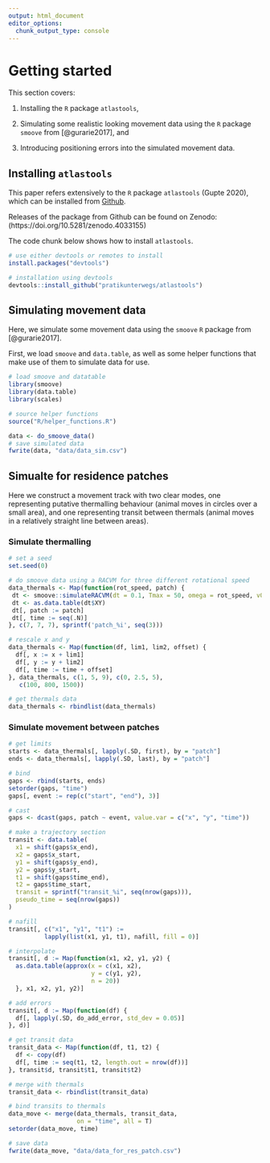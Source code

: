 ```yaml
---
output: html_document
editor_options: 
  chunk_output_type: console
---
```


# Getting started

This section covers:

1. Installing the `R` package `atlastools`,

2. Simulating some realistic looking movement data using the `R` package `smoove` from [@gurarie2017], and

3. Introducing positioning errors into the simulated movement data.

## Installing `atlastools`

This paper refers extensively to the `R` package `atlastools` (Gupte 2020), which can be installed from [Github](https://github.com/pratikunterwegs/atlastools). 

Releases of the package from Github can be found on Zenodo: (https://doi.org/10.5281/zenodo.4033155) 

The code chunk below shows how to install `atlastools`.

```r
# use either devtools or remotes to install
install.packages("devtools")

# installation using devtools
devtools::install_github("pratikunterwegs/atlastools")
```

## Simulating movement data

Here, we simulate some movement data using the `smoove` `R` package from [@gurarie2017].

First, we load `smoove` and `data.table`, as well as some helper functions that make use of them to simulate data for use.

```r
# load smoove and datatable
library(smoove)
library(data.table)
library(scales)

# source helper functions
source("R/helper_functions.R")
```

```r
data <- do_smoove_data()
# save simulated data
fwrite(data, "data/data_sim.csv")
```

## Simualte for residence patches

Here we construct a movement track with two clear modes, one representing putative thermalling behaviour (animal moves in circles over a small area), and one representing transit between thermals (animal moves in a relatively straight line between areas).

### Simulate thermalling

```r
# set a seed
set.seed(0)

# do smoove data using a RACVM for three different rotational speed
data_thermals <- Map(function(rot_speed, patch) {
 dt <- smoove::simulateRACVM(dt = 0.1, Tmax = 50, omega = rot_speed, v0 = 0.1) 
 dt <- as.data.table(dt$XY)
 dt[, patch := patch]
 dt[, time := seq(.N)]
}, c(7, 7, 7), sprintf('patch_%i', seq(3)))

# rescale x and y
data_thermals <- Map(function(df, lim1, lim2, offset) {
  df[, x := x + lim1]
  df[, y := y + lim2]
  df[, time := time + offset]
}, data_thermals, c(1, 5, 9), c(0, 2.5, 5),
   c(100, 800, 1500))

# get thermals data
data_thermals <- rbindlist(data_thermals)
```

### Simulate movement between patches

```r
# get limits
starts <- data_thermals[, lapply(.SD, first), by = "patch"]
ends <- data_thermals[, lapply(.SD, last), by = "patch"]

# bind
gaps <- rbind(starts, ends)
setorder(gaps, "time")
gaps[, event := rep(c("start", "end"), 3)]

# cast
gaps <- dcast(gaps, patch ~ event, value.var = c("x", "y", "time"))

# make a trajectory section
transit <- data.table(
  x1 = shift(gaps$x_end),
  x2 = gaps$x_start,
  y1 = shift(gaps$y_end),
  y2 = gaps$y_start,
  t1 = shift(gaps$time_end),
  t2 = gaps$time_start,
  transit = sprintf("transit_%i", seq(nrow(gaps))),
  pseudo_time = seq(nrow(gaps))
)

# nafill
transit[, c("x1", "y1", "t1") := 
          lapply(list(x1, y1, t1), nafill, fill = 0)]

# interpolate
transit[, d := Map(function(x1, x2, y1, y2) {
  as.data.table(approx(x = c(x1, x2), 
                       y = c(y1, y2), 
                       n = 20))
  }, x1, x2, y1, y2)]

# add errors
transit[, d := Map(function(df) {
  df[, lapply(.SD, do_add_error, std_dev = 0.05)]
}, d)]

# get transit data
transit_data <- Map(function(df, t1, t2) {
  df <- copy(df)
  df[, time := seq(t1, t2, length.out = nrow(df))]
}, transit$d, transit$t1, transit$t2)

# merge with thermals
transit_data <- rbindlist(transit_data)
```

```r
# bind transits to thermals
data_move <- merge(data_thermals, transit_data, 
                   on = "time", all = T)
setorder(data_move, time)

# save data
fwrite(data_move, "data/data_for_res_patch.csv")
```

